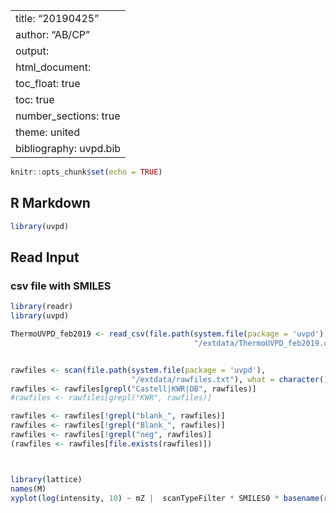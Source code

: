 

---
title: "20190425"
author: "AB/CP"
output:
  html_document:
    toc_float: true
    toc: true
    number_sections: true
    theme: united
bibliography: uvpd.bib
---


```r
knitr::opts_chunk$set(echo = TRUE)
```

## R Markdown


```r
library(uvpd)
```


## Read Input

### csv file with SMILES
```r

library(readr)
library(uvpd)

ThermoUVPD_feb2019 <- read_csv(file.path(system.file(package = 'uvpd'),
                                         "/extdata/ThermoUVPD_feb2019.csv"))


rawfiles <- scan(file.path(system.file(package = 'uvpd'),
                           "/extdata/rawfiles.txt"), what = character())
rawfiles <- rawfiles[grepl("Castell|KWR|DB", rawfiles)]
#rawfiles <- rawfiles[grepl("KWR", rawfiles)]

rawfiles <- rawfiles[!grepl("blank_", rawfiles)]
rawfiles <- rawfiles[!grepl("Blank_", rawfiles)]
rawfiles <- rawfiles[!grepl("neg", rawfiles)]
(rawfiles <- rawfiles[file.exists(rawfiles)])
```

```r

```

```r


```

```r
library(lattice)
names(M)
xyplot(log(intensity, 10) ~ mZ |  scanTypeFilter * SMILES0 * basename(rawfile) , data=M, type='h', group=type)
```